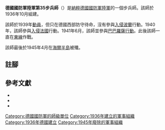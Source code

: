 {{Infobox military unit
|unit_name = 德國國防軍陸軍第35步兵師
|image = Divisionsabzeichen der 35. Infanterie-Division der Wehrmacht.jpg
|image_size = 200
|caption =
|dates = 1936年10月至1945年4月
|country = {{flag|Nazi Germany}}
|branch = [[納粹德國陸軍|陸軍]]
|type  = [[步兵|步兵]]
|role  =
|size  = [[师_(军队)|師]]
}}

'''德國國防軍陸軍第35步兵師'''（{{lang-de|'''35. Infanterie-Division'''}}）是[[納粹德國|納粹德國]][[德國國防軍|國防軍]][[納粹德國陸軍|陸軍]]的一個步兵師。該師於1936年10月組建{{cfn|Mitcham|y=2007}}。

該師於1939年[[動員|動員]]，但只在德國西部防守待命，沒有參與[[波蘭戰役|入侵波蘭]]行動。1940年，該師參與[[法國戰役|入侵法國]]行動。1941年6月，該師並參與[[巴巴羅薩行動|巴巴羅薩行動]]。此後該師一直在[[苏德战争|東線]]作戰。

該師最後於1945年4月在[[海爾半島|海爾半島]]被殲。

== 註腳 ==
{{reflist}}

== 參考文獻 ==
* {{Cite book|last=Tessin|first=Georg|title=Die Landstreitkräfte 31—70|work=Verbände und Truppen der deutschen Wehrmacht und Waffen SS im Zweiten Weltkrieg 1939—1945|volume=5|location=Frankfurt/Main|publisher=E.S. Mittler|year=1971|pp=44–45}}
* {{Cite journal |last1=Wildermuth|first1=David W.|title="I am fully aware of my guilt...": Insights from a Soviet Military Tribunal's Investigation of the German Army's 35th Division, 1946-47 |journal=The Journal of Military History |date=October 2019 |volume=83 |issue=4 |pages=1189-1213| ref = harv}}
* {{Cite book|last=Mitcham |first=Samuel W., Jr.|author-link=Samuel W. Mitcham|title=German Order of Battle, Volume One: 1st – 290th Infantry Divisions in WWII|year=2007|publisher=Stackpole Books|location=PA; United States of America|isbn=978-0-8117-3416-5|ref={{sfnRef|Mitcham|y=2007}}}}

{{mil-stub}}
{{德國國防軍陸軍的步兵師}}
[[Category:德國國防軍的師級單位|Category:德國國防軍的師級單位]]
[[Category:1936年建立的軍事組織|Category:1936年建立的軍事組織]]
[[Category:1936年德國建立|Category:1936年德國建立]]
[[Category:1945年廢除的軍事組織|Category:1945年廢除的軍事組織]]